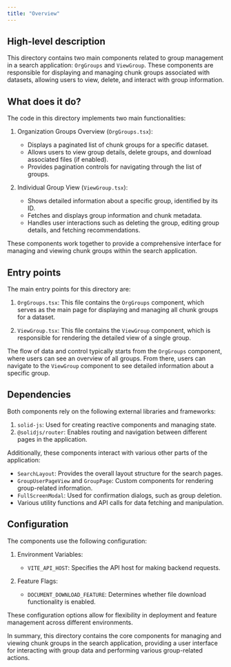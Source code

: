 ```yaml
---
title: "Overview"
---
```


## High-level description
This directory contains two main components related to group management in a search application: `OrgGroups` and `ViewGroup`. These components are responsible for displaying and managing chunk groups associated with datasets, allowing users to view, delete, and interact with group information.

## What does it do?
The code in this directory implements two main functionalities:

1. Organization Groups Overview (`OrgGroups.tsx`):
   - Displays a paginated list of chunk groups for a specific dataset.
   - Allows users to view group details, delete groups, and download associated files (if enabled).
   - Provides pagination controls for navigating through the list of groups.

2. Individual Group View (`ViewGroup.tsx`):
   - Shows detailed information about a specific group, identified by its ID.
   - Fetches and displays group information and chunk metadata.
   - Handles user interactions such as deleting the group, editing group details, and fetching recommendations.

These components work together to provide a comprehensive interface for managing and viewing chunk groups within the search application.

## Entry points
The main entry points for this directory are:

1. `OrgGroups.tsx`: This file contains the `OrgGroups` component, which serves as the main page for displaying and managing all chunk groups for a dataset.

2. `ViewGroup.tsx`: This file contains the `ViewGroup` component, which is responsible for rendering the detailed view of a single group.

The flow of data and control typically starts from the `OrgGroups` component, where users can see an overview of all groups. From there, users can navigate to the `ViewGroup` component to see detailed information about a specific group.

## Dependencies
Both components rely on the following external libraries and frameworks:

1. `solid-js`: Used for creating reactive components and managing state.
2. `@solidjs/router`: Enables routing and navigation between different pages in the application.

Additionally, these components interact with various other parts of the application:

- `SearchLayout`: Provides the overall layout structure for the search pages.
- `GroupUserPageView` and `GroupPage`: Custom components for rendering group-related information.
- `FullScreenModal`: Used for confirmation dialogs, such as group deletion.
- Various utility functions and API calls for data fetching and manipulation.

## Configuration
The components use the following configuration:

1. Environment Variables:
   - `VITE_API_HOST`: Specifies the API host for making backend requests.

2. Feature Flags:
   - `DOCUMENT_DOWNLOAD_FEATURE`: Determines whether file download functionality is enabled.

These configuration options allow for flexibility in deployment and feature management across different environments.

In summary, this directory contains the core components for managing and viewing chunk groups in the search application, providing a user interface for interacting with group data and performing various group-related actions.